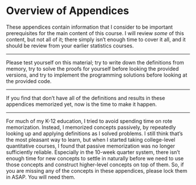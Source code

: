 # Overview of Appendices

These appendices contain information that I consider to be 
important prerequisites for the main content of this course.
I will review *some* of this content, but not all of it;
there simply isn't enough time to cover it all, 
and it should be review from your earlier statistics courses.

---

Please test yourself on this material; 
try to write down the definitions from memory,
try to solve the proofs for yourself 
before looking the provided versions, 
and 
try to implement the programming solutions 
before looking at the provided code.

---

If you find that don't have all of 
the definitions and results in these appendices 
memorized yet,
now is the time to make it happen.

---

::: notes
For much of my K-12 education, 
I tried to avoid spending time on rote memorization.
Instead, I memorized concepts passively,
by repeatedly looking up and applying definitions 
as I solved problems.
I still think that's the most pleasant way to learn,
but when I started taking college-level quantitative courses,
I found that passive memorization was no longer sufficiently reliable.
Especially in the 10-week quarter system, 
there isn't enough time 
for new concepts to settle in naturally 
before we need to 
use those concepts and 
construct higher-level concepts on top of them.
So, if you are missing any of the concepts in these appendices,
please lock them in ASAP.
You will need them.
:::
